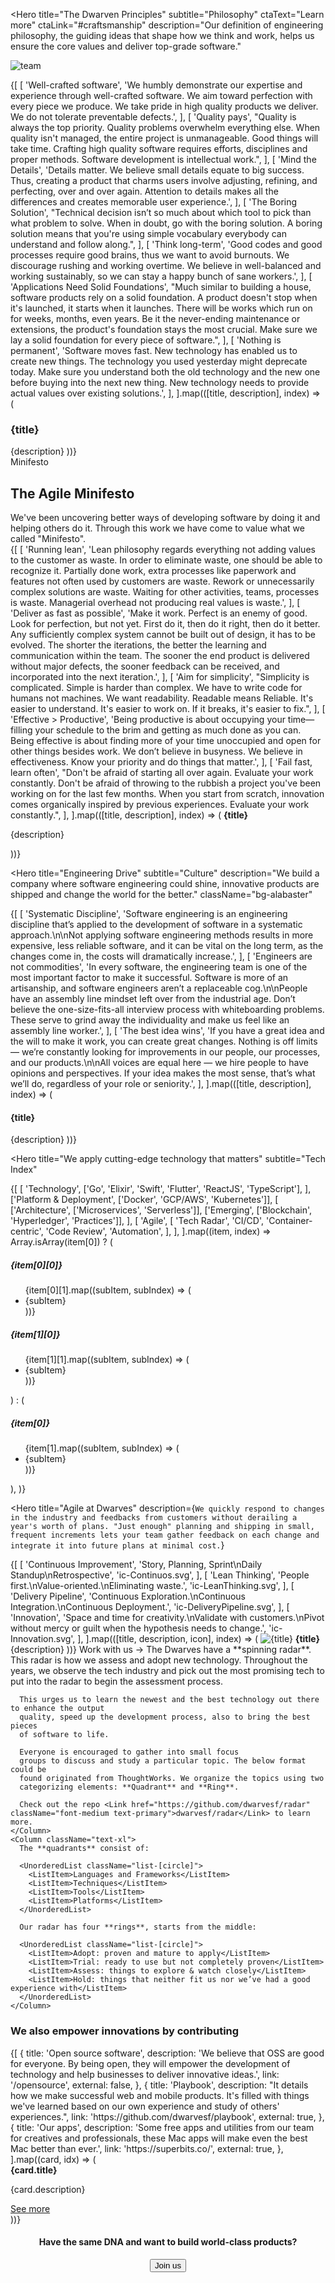 <Hero
  title="The Dwarven Principles"
  subtitle="Philosophy"
  ctaText="Learn more"
  ctaLink="#craftsmanship"
  description="Our definition of engineering philosophy, the guiding ideas that shape how we think and work, helps us ensure the core values and deliver top-grade software."
>
  <Image
    src="/images/manifesto/team.webp"
    alt="team"
    containerClassName="mt-32"
  />
</Hero>

<Hero title="Craftsmanship">
  <Stack className="gap-20 mt-24">
    {[
      [
        'Well-crafted software',
        'We humbly demonstrate our expertise and experience through well-crafted software. We aim toward perfection with every piece we produce. We take pride in high quality products we deliver. We do not tolerate preventable defects.',
      ],
      [
        'Quality pays',
        "Quality is always the top priority. Quality problems overwhelm everything else. When quality isn't managed, the entire project is unmanageable. Good things will take time. Crafting high quality software requires efforts, disciplines and proper methods. Software development is intellectual work.",
      ],
      [
        'Mind the Details',
        'Details matter. We believe small details equate to big success. Thus, creating a product that charms users involve adjusting, refining, and perfecting, over and over again. Attention to details makes all the differences and creates memorable user experience.',
      ],
      [
        'The Boring Solution',
        "Technical decision isn’t so much about which tool to pick than what problem to solve. When in doubt, go with the boring solution. A boring solution means that you're using simple vocabulary everybody can understand and follow along.",
      ],
      [
        'Think long-term',
        'Good codes and good processes require good brains, thus we want to avoid burnouts. We discourage rushing and working overtime. We believe in well-balanced and working sustainably, so we can stay a happy bunch of sane workers.',
      ],
      [
        'Applications Need Solid Foundations',
        "Much similar to building a house, software products rely on a solid foundation. A product doesn't stop when it's launched, it starts when it launches. There will be works which run on for weeks, months, even years. Be it the never-ending maintenance or extensions, the product's foundation stays the most crucial. Make sure we lay a solid foundation for every piece of software.",
      ],
      [
        'Nothing is permanent',
        'Software moves fast. New technology has enabled us to create new things. The technology you used yesterday might deprecate today. Make sure you understand both the old technology and the new one before buying into the next new thing. New technology needs to provide actual values over existing solutions.',
      ],
    ].map(([title, description], index) => (
      <Flex key={index} className="flex-col md:flex-row gap-4">
        <H3 className="col w-full md:w-5/12 lg:w-1/3 mb-6 md:mb-0">{title}</H3>
        <Paragraph className="col w-full md:w-7/12 text-xl leading-loose">
          {description}
        </Paragraph>
      </Flex>
    ))}
  </Stack>
</Hero>

<Section className="bg-alabaster">
  <Flex className="mt-24 flex-col sm:flex-row flex-wrap sm:flex-nowrap">
    <div className="col w-full md:w-5/12 lg:w-1/3 mb-16 md:mb-0">
      <Paragraph className="text-muted-foreground text-md mb-4 font-bold uppercase">
        Minifesto
      </Paragraph>
      <H1 className="text-foreground mb-6 leading-tight whitespace-pre-line">
        The Agile Minifesto
      </H1>
      <Paragraph className="text-foreground mb-8 text-xl whitespace-pre-line">
        We've been uncovering better ways of developing software by doing it and
        helping others do it. Through this work we have come to value what we
        called "Minifesto".
      </Paragraph>
    </div>
    <Stack className="col w-full md:w-7/12">
      <Stack className="gap-12">
        {[
          [
            'Running lean',
            'Lean philosophy regards everything not adding values to the customer as waste. In order to eliminate waste, one should be able to recognize it. Partially done work, extra processes like paperwork and features not often used by customers are waste. Rework or unnecessarily complex solutions are waste. Waiting for other activities, teams, processes is waste. Managerial overhead not producing real values is waste.',
          ],
          [
            'Deliver as fast as possible',
            'Make it work. Perfect is an enemy of good. Look for perfection, but not yet. First do it, then do it right, then do it better. Any sufficiently complex system cannot be built out of design, it has to be evolved. The shorter the iterations, the better the learning and communication within the team. The sooner the end product is delivered without major defects, the sooner feedback can be received, and incorporated into the next iteration.',
          ],
          [
            'Aim for simplicity',
            "Simplicity is complicated. Simple is harder than complex. We have to write code for humans not machines. We want readability. Readable means Reliable. It's easier to understand. It's easier to work on. If it breaks, it's easier to fix.",
          ],
          [
            'Effective > Productive',
            'Being productive is about occupying your time—filling your schedule to the brim and getting as much done as you can. Being effective is about finding more of your time unoccupied and open for other things besides work. We don’t believe in busyness. We believe in effectiveness. Know your priority and do things that matter.',
          ],
          [
            'Fail fast, learn often',
            "Don't be afraid of starting all over again. Evaluate your work constantly. Don't be afraid of throwing to the rubbish a project you've been working on for the last few months. When you start from scratch, innovation comes organically inspired by previous experiences. Evaluate your work constantly.",
          ],
        ].map(([title, description], index) => (
          <Flex key={index} className="flex-col gap-0">
            <strong className="block font-semibold text-2xl mb-4 text-primary">
              {title}
            </strong>
            <p className="text-lg leading-loose">{description}</p>
          </Flex>
        ))}
      </Stack>
    </Stack>
  </Flex>
</Section>

<Hero
  title="Engineering Drive"
  subtitle="Culture"
  description="We build a company where software engineering could shine, innovative
  products are shipped and change the world for the better."
  className="bg-alabaster"
>
  <HStack className="flex-wrap mt-20 gap-10">
    {[
      [
        'Systematic Discipline',
        'Software engineering is an engineering discipline that’s applied to the development of software in a systematic approach.\n\nNot applying software engineering methods results in more expensive, less reliable software, and it can be vital on the long term, as the changes come in, the costs will dramatically increase.',
      ],
      [
        'Engineers are not commodities',
        'In every software, the engineering team is one of the most important factor to make it successful. Software is more of an artisanship, and software engineers aren’t a replaceable cog.\n\nPeople have an assembly line mindset left over from the industrial age. Don’t believe the one-size-fits-all interview process with whiteboarding problems. These serve to grind away the individuality and make us feel like an assembly line worker.',
      ],
      [
        'The best idea wins',
        'If you have a great idea and the will to make it work, you can create great changes. Nothing is off limits — we’re constantly looking for improvements in our people, our processes, and our products.\n\nAll voices are equal here — we hire people to have opinions and perspectives. If your idea makes the most sense, that’s what we’ll do, regardless of your role or seniority.',
      ],
    ].map(([title, description], index) => (
      <Flex
        key={index}
        className="flex-col w-full min-w-[340px] md:w-1/2 lg:w-1/3 bg-[#e7e7e7] p-10 text-[#4b4b5b]"
      >
        <H4>{title}</H4>
        <Paragraph className="whitespace-pre-line">{description}</Paragraph>
      </Flex>
    ))}
  </HStack>
</Hero>

<Hero
  title="We apply cutting-edge technology
  that matters"
  subtitle="Tech Index"
>
  <Container className="grid grid-cols-2 md:grid-cols-4 gap-8 w-full max-w-none">
    {[
      [
        'Technology',
        ['Go', 'Elixir', 'Swift', 'Flutter', 'ReactJS', 'TypeScript'],
      ],
      ['Platform & Deployment', ['Docker', 'GCP/AWS', 'Kubernetes']],
      [
        ['Architecture', ['Microservices', 'Serverless']],
        ['Emerging', ['Blockchain', 'Hyperledger', 'Practices']],
      ],
      [
        'Agile',
        [
          'Tech Radar',
          'CI/CD',
          'Container-centric',
          'Code Review',
          'Automation',
        ],
      ],
    ].map((item, index) =>
      Array.isArray(item[0]) ? (
        <Column key={index} className="flex-col gap-4 mb-12">
          <H5>{item[0][0]}</H5>
          <ul className="list-none">
            {item[0][1].map((subItem, subIndex) => (
              <li key={subIndex} className="text-lg leading-loose">
                {subItem}
              </li>
            ))}
          </ul>
          <H5>{item[1][0]}</H5>
          <ul className="list-none">
            {item[1][1].map((subItem, subIndex) => (
              <li key={subIndex} className="text-lg leading-loose">
                {subItem}
              </li>
            ))}
          </ul>
        </Column>
      ) : (
        <Column key={index} className="flex-col gap-4 mb-12">
          <H5>{item[0]}</H5>
          <ul className="list-none">
            {item[1].map((subItem, subIndex) => (
              <li key={subIndex} className="text-lg leading-loose">
                {subItem}
              </li>
            ))}
          </ul>
        </Column>
      ),
    )}
  </Container>
</Hero>

<Hero
  title="Agile at Dwarves"
  description={`We quickly respond to changes in the industry and feedbacks from customers without derailing a year's worth of plans. "Just enough" planning and shipping in small, frequent increments lets your team gather feedback on each change and integrate it into future plans at minimal cost.`}
>
  <Container className="md:flex max-w-none gap-1 pt-8 pb-16">
    {[
      [
        'Continuous Improvement',
        'Story, Planning, Sprint\nDaily Standup\nRetrospective',
        'ic-Continuos.svg',
      ],
      [
        'Lean Thinking',
        'People first.\nValue-oriented.\nEliminating waste.',
        'ic-LeanThinking.svg',
      ],
      [
        'Delivery Pipeline',
        'Continuous Exploration.\nContinuous Integration.\nContinuous Deployment.',
        'ic-DeliveryPipeline.svg',
      ],
      [
        'Innovation',
        'Space and time for creativity.\nValidate with customers.\nPivot without mercy or guilt when the hypothesis needs to change.',
        'ic-Innovation.svg',
      ],
    ].map(([title, description, icon], index) => (
      <Flex
        key={index}
        className="md:w-1/4 bg-alabaster px-12 py-10 border border-solid border-white flex-col items-center gap-0"
      >
        <Image src={`./svg/${icon}`} alt={title} className="mb-4 h-12" />
        <strong className="text-center mb-4 block text-xl font-semibold leading-tight">
          {title}
        </strong>
        <Paragraph className="text-center text-md whitespace-pre-line leading-loose">
          {description}
        </Paragraph>
      </Flex>
    ))}
  </Container>
  <Link href="/contact" className="text-xl font-medium text-primary">
    Work with us →
  </Link>
</Hero>

<Hero title="Tech Radar">
  <Flex className="flex-row flex flex-wrap xl:flex-nowrap justify-between gap-4">
    <Column className="text-xl mb-4 xl:mb-0 max-w-[35em] leading-loose">
      The Dwarves have a **spinning radar**. This radar is how we assess and adopt new technology. Throughout the years, we observe the tech industry and pick out the most promising tech to put into the radar to begin the assessment process.

      This urges us to learn the newest and the best technology out there to enhance the output
      quality, speed up the development process, also to bring the best pieces
      of software to life.

      Everyone is encouraged to gather into small focus
      groups to discuss and study a particular topic. The below format could be
      found originated from ThoughtWorks. We organize the topics using two
      categorizing elements: **Quadrant** and **Ring**.

      Check out the repo <Link href="https://github.com/dwarvesf/radar" className="font-medium text-primary">dwarvesf/radar</Link> to learn more.
    </Column>
    <Column className="text-xl">
      The **quadrants** consist of:

      <UnorderedList className="list-[circle]">
        <ListItem>Languages and Frameworks</ListItem>
        <ListItem>Techniques</ListItem>
        <ListItem>Tools</ListItem>
        <ListItem>Platforms</ListItem>
      </UnorderedList>

      Our radar has four **rings**, starts from the middle:

      <UnorderedList className="list-[circle]">
        <ListItem>Adopt: proven and mature to apply</ListItem>
        <ListItem>Trial: ready to use but not completely proven</ListItem>
        <ListItem>Assess: things to explore & watch closely</ListItem>
        <ListItem>Hold: things that neither fit us nor we’ve had a good experience with</ListItem>
      </UnorderedList>
    </Column>

  </Flex>
</Hero>

<Section className="bg-[#1e1e1e] text-white py-30 mt-20">
  <Container className="max-w-none">
    <h3 className="block text-center text-3xl font-semibold mb-20">
      We also empower innovations by contributing
    </h3>
    <Flex className="flex-row flex flex-wrap gap-8 lg:flex-nowrap">
      {[
        {
          title: 'Open source software',
          description:
            'We believe that OSS are good for everyone. By being open, they will empower the development of technology and help businesses to deliver innovative ideas.',
          link: '/opensource',
          external: false,
        },
        {
          title: 'Playbook',
          description:
            "It details how we make successful web and mobile products. It's filled with things we've learned based on our own experience and study of others' experiences.",
          link: 'https://github.com/dwarvesf/playbook',
          external: true,
        },
        {
          title: 'Our apps',
          description:
            'Some free apps and utilities from our team for creatives and professionals, these Mac apps will make even the best Mac better than ever.',
          link: 'https://superbits.co/',
          external: true,
        },
      ].map((card, idx) => (
        <Flex
          key={idx}
          className="gap-2 w-full md:w-1/2 lg:w-1/3 mb-10 lg:mb-0"
        >
          <div className="flex flex-col justify-between text-center px-16 py-8 md:px-10 h-full bg-[hsla(0,0%,95.3%,.05)] border border-[#474b59]">
            <div>
              <strong className="block w-full uppercase text-base font-semibold mb-4">
                {card.title}
              </strong>
              <p className="text-base opacity-75">{card.description}</p>
            </div>
            <div className="mt-8 w-full text-center">
              <a
                href={card.link}
                className="inline-block text-primary text-xl font-medium"
                {...(card.external
                  ? { target: '_blank', rel: 'noopener noreferrer' }
                  : {})}
              >
                <span>See more</span>
              </a>
            </div>
          </div>
        </Flex>
      ))}
    </Flex>
  </Container>
</Section>

<Section className="bg-alabaster">
  <Center className="max-w-none flex-col gap-4 py-8">
    <H4 className="text-center whitespace-pre-line">
      Have the same DNA and want to build world-class products?
    </H4>
    <Button
      href="https://dwarves.careers"
      variant="primary"
      className="mx-auto"
      target="_blank"
      rel="noopener noreferrer"
    >
      Join us
    </Button>
  </Center>
</Section>
